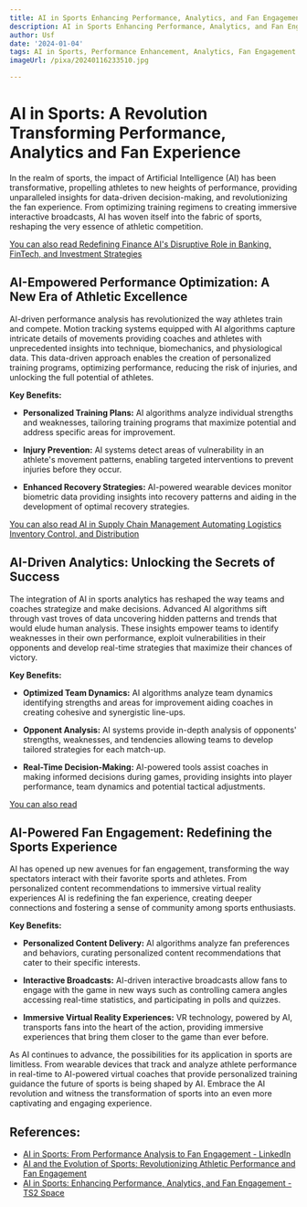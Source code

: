 ```yaml
---
title: AI in Sports Enhancing Performance, Analytics, and Fan Engagement
description: AI in Sports Enhancing Performance, Analytics, and Fan Engagement
author: Usf
date: '2024-01-04'
tags: AI in Sports, Performance Enhancement, Analytics, Fan Engagement
imageUrl: /pixa/20240116233510.jpg

---
```

# AI in Sports: A Revolution Transforming Performance, Analytics and Fan Experience

In the realm of sports, the impact of Artificial Intelligence (AI)  has been transformative, propelling athletes to new heights of performance, providing unparalleled  insights for data-driven  decision-making, and revolutionizing the  fan experience. From optimizing training regimens to creating immersive  interactive broadcasts, AI has  woven itself  into the fabric of sports, reshaping the very essence of athletic competition.

[You  can also read Redefining Finance  AI's Disruptive  Role in  Banking, FinTech, and  Investment Strategies](Redefining%20Finance%20AI%27s%20Disruptive%20Role%20in%20Banking%2C%20FinTech%2C%20and%20Investment%20Strategies)


##  AI-Empowered Performance  Optimization: A New Era of Athletic Excellence

AI-driven performance analysis has revolutionized the way athletes train and compete. Motion tracking systems equipped with  AI algorithms capture  intricate  details of movements providing coaches and  athletes with unprecedented  insights into technique, biomechanics, and physiological  data. This  data-driven approach enables the  creation of personalized training programs, optimizing performance, reducing the risk  of injuries, and unlocking  the full potential of athletes.

**Key Benefits:**

- **Personalized Training Plans:** AI algorithms analyze individual strengths and weaknesses, tailoring training programs that maximize potential and address specific areas for improvement.


-  **Injury Prevention:** AI systems detect  areas of vulnerability in an athlete's movement patterns, enabling targeted interventions to prevent injuries before they occur.


- **Enhanced Recovery Strategies:** AI-powered wearable devices  monitor biometric  data providing insights into recovery patterns and aiding in the development of optimal recovery strategies.

[You can also read AI in Supply Chain Management Automating Logistics Inventory Control, and Distribution](AI%20in%20Supply%20Chain%20Management%20Automating%20Logistics%2C%20Inventory%20Control%2C%20and%20Distribution)


##  AI-Driven Analytics: Unlocking the Secrets of Success

The integration of AI in sports analytics  has reshaped the way teams and coaches strategize  and make decisions. Advanced AI algorithms  sift through vast troves of data uncovering hidden patterns  and trends that would elude human analysis. These insights empower teams  to identify weaknesses in their own performance, exploit  vulnerabilities in their opponents and develop  real-time strategies that maximize their chances of victory.

**Key Benefits:**

- **Optimized Team Dynamics:** AI algorithms analyze team dynamics identifying strengths and areas for improvement aiding coaches in creating cohesive and  synergistic line-ups.


- **Opponent Analysis:** AI systems provide  in-depth analysis of opponents' strengths,  weaknesses, and tendencies allowing teams to develop tailored strategies for each match-up.


- **Real-Time Decision-Making:** AI-powered tools assist  coaches in making informed decisions during games, providing insights into player performance,  team dynamics and potential tactical adjustments.

[You can also read ]()


## AI-Powered Fan Engagement: Redefining the Sports Experience

AI has opened up new avenues for fan engagement, transforming the way spectators interact with their favorite  sports and athletes. From personalized content recommendations to immersive virtual reality experiences AI is redefining the fan experience, creating deeper connections and fostering a sense of community among sports enthusiasts.

**Key Benefits:**

- **Personalized Content  Delivery:** AI algorithms analyze fan preferences and behaviors,  curating personalized content  recommendations that cater to their specific interests.


-  **Interactive Broadcasts:** AI-driven interactive broadcasts allow fans to engage with the game in new ways such as controlling camera angles accessing real-time statistics, and participating in  polls and quizzes.


- **Immersive Virtual Reality Experiences:** VR technology, powered by AI, transports fans into the  heart of the action, providing immersive experiences that bring them closer  to the game than ever  before.

As AI continues to advance, the possibilities for its application in sports are limitless. From wearable devices that track  and analyze athlete performance in real-time to AI-powered virtual  coaches that  provide  personalized training guidance the future of sports  is being shaped by AI. Embrace the AI revolution and witness the transformation of sports into an even more captivating and engaging  experience.

## References:
- [AI in Sports: From Performance Analysis to Fan Engagement - LinkedIn](https://www.linkedin.com/pulse/ai-sports-from-performance-analysis-fan-engagement-dave-balroop-dhapc?trk=article-ssr-frontend-pulse_more-articles_related-content-card)
- [AI and the Evolution of Sports: Revolutionizing Athletic Performance and Fan Engagement](https://medium.com/@Travox/ai-and-the-evolution-of-sports-revolutionizing-athletic-performance-and-fan-engagement-b22189b2d9da)
- [AI in Sports: Enhancing Performance, Analytics, and Fan Engagement - TS2 Space](https://ts2.space/en/ai-in-sports-enhancing-performance-analytics-and-fan-engagement/)
